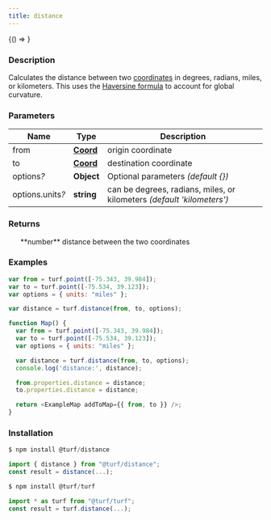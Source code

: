 ```yaml
---
title: distance
---
```



<!-- Expose turf as global var for experimenting in the browser console -->

<BrowserOnly>{() => <WindowTurfGlobal turf={turf} />}</BrowserOnly>

### Description

Calculates the distance between two [coordinates](https://tools.ietf.org/html/rfc7946#section-3.1.1) in degrees, radians, miles, or kilometers.
This uses the [Haversine formula](http://en.wikipedia.org/wiki/Haversine_formula) to account for global curvature.

### Parameters

| Name                  | Type                                                           | Description                                                            |
| --------------------- | -------------------------------------------------------------- | ---------------------------------------------------------------------- |
| from                  | **[Coord](https://tools.ietf.org/html/rfc7946#section-3.1.1)** | origin coordinate                                                      |
| to                    | **[Coord](https://tools.ietf.org/html/rfc7946#section-3.1.1)** | destination coordinate                                                 |
| options<i>?</i>       | **Object**                                                     | Optional parameters _(default \{\})_                                   |
| options.units<i>?</i> | **string**                                                     | can be degrees, radians, miles, or kilometers _(default 'kilometers')_ |

### Returns

<ul>
  **number** distance between the two coordinates

</ul>

### Examples

```javascript
var from = turf.point([-75.343, 39.984]);
var to = turf.point([-75.534, 39.123]);
var options = { units: "miles" };

var distance = turf.distance(from, to, options);
```

```javascript live
function Map() {
  var from = turf.point([-75.343, 39.984]);
  var to = turf.point([-75.534, 39.123]);
  var options = { units: "miles" };

  var distance = turf.distance(from, to, options);
  console.log('distance:', distance);

  from.properties.distance = distance;
  to.properties.distance = distance;

  return <ExampleMap addToMap={{ from, to }} />;
}
```

### Installation

```javascript
$ npm install @turf/distance

import { distance } from "@turf/distance";
const result = distance(...);
```

```javascript
$ npm install @turf/turf

import * as turf from "@turf/turf";
const result = turf.distance(...);
```
